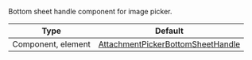 Bottom sheet handle component for image picker.

| Type               | Default      |
| ------------------ | ------------ |
| Component, element | [AttachmentPickerBottomSheetHandle](https://github.com/GetStream/stream-chat-react-native/blob/master/src/components/AttachmentPicker/components/AttachmentPickerBottomSheetHandle.tsx) |
